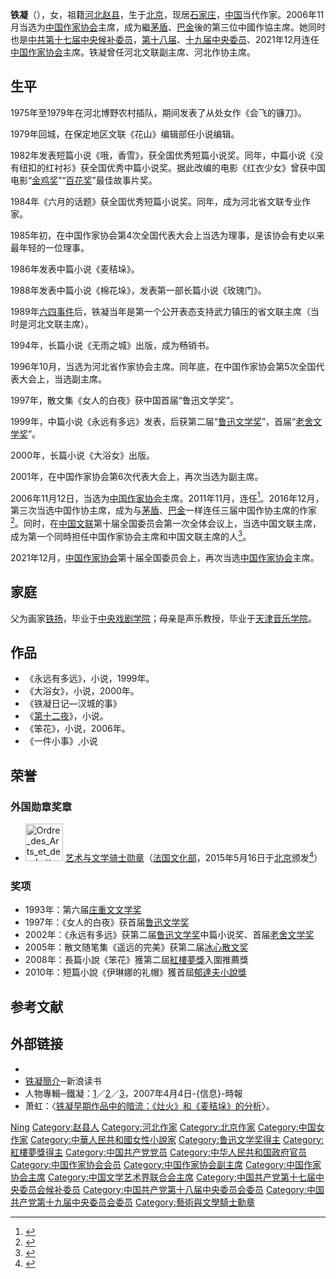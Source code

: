 {{Infobox writer
| 原文名称 = | 日文假名 = | 罗马拼音 = 
| 图像     = 00 Tie Ning 20171111 120324 (cropped).jpg
| 图像大小 = 225px
| 图像说明 = 
| 姓名     = 铁凝
| 字       = 
| 号       = 
| 笔名     = 
| 原名     = 
| 出生     = {{Birth year and age|1957}} 
| 出生地点 = {{PRC}}[[北京市|北京市]]
| 逝世     = <!--卒年在前生年在后{{death date and age|YYYY|MM|DD|YYYY|MM|DD}}或{{Death year and age| }}-->
| 逝世地点 = 
| 居处     = {{PRC}}[[河北省|河北省]][[石家庄市|石家庄市]]
| 职业     = [[作家|作家]]
| 国籍     = {{PRC}}
| 种族     = [[汉族|汉族]]
| 公民权   = {{PRC}}
| 教育程度 = [[高中|高中]]
| 母校     = 保定第十一中学高中
| 创作时期 = 1975年至今
| 体裁     = [[小说|小说]]、[[散文|散文]]
| 主题     = [[爱情|爱情]]
| 文学运动 = 
| 代表作   = 《大浴女》
| 配偶     =  <!--{{marriage|姓名|结婚年|离婚年}} -->
| 伴侣     = 
| 子女     = 
| 父母     = 父：铁扬
| 亲属     = 
| 受影响于 = 
| 施影响于 = 
| 奖项     = {{Awards|award=[[庄重文文学奖|庄重文文学奖]] |year=1993年 |title= }}{{Awards|award=[[鲁迅文学奖|鲁迅文学奖]] |year=1997年 |title= }}{{Awards|award=[[老舍文学奖|老舍文学奖]] |year=2002年 |title= }}{{Awards|award=[[冰心散文奖|冰心散文奖]] |year=2005年 |title= }}
| 官方网   = <!--  {{URL|website}} -->
| 签名     =  <!--不需要加[[file:|128px]] -->
}}
'''铁凝'''（{{bd|1957年|9月}}），女，祖籍[[河北省|河北]][[赵县|赵县]]，生于[[北京市|北京]]，现居[[石家庄市|石家庄]]，[[中华人民共和国|中国]]当代作家。2006年11月当选为[[中国作家协会|中国作家协会]]主席，成为繼[[茅盾|茅盾]]、[[巴金|巴金]]後的第三位中國作協主席。她同时也是[[中国共产党第十七届中央委员会候补委员列表|中共第十七届中央候补委员]]，[[中国共产党第十八届中央委员会委员列表|第十八届]]、[[中国共产党第十九届中央委员会委员列表|十九届中央委员]]、2021年12月连任[[中国作家协会|中国作家协会]]主席。铁凝曾任河北文联副主席、河北作协主席。

== 生平 ==
1975年至1979年在河北博野农村插队，期间发表了从处女作《会飞的镰刀》。

1979年回城，在保定地区文联《花山》编辑部任小说编辑。

1982年发表短篇小说《哦，香雪》，获全国优秀短篇小说奖。同年，中篇小说《没有纽扣的红衬衫》获全国优秀中篇小说奖。据此改编的电影《红衣少女》曾获中国电影“[[金鸡奖|金鸡奖]]”“[[百花奖|百花奖]]”最佳故事片奖。

1984年《六月的话题》获全国优秀短篇小说奖。同年，成为河北省文联专业作家。

1985年初，在中国作家协会第4次全国代表大会上当选为理事，是该协会有史以来最年轻的一位理事。 

1986年发表中篇小说《麦秸垛》。

1988年发表中篇小说《棉花垛》，发表第一部长篇小说《玫瑰门》。

1989年[[六四事件|六四事件]]后，铁凝当年是第一个公开表态支持武力镇压的省文联主席（当时是河北文联主席）。

1994年，长篇小说《无雨之城》出版，成为畅销书。

1996年10月，当选为河北省作家协会主席。同年底，在中国作家协会第5次全国代表大会上，当选副主席。

1997年，散文集《女人的白夜》获中国首届“鲁迅文学奖”。

1999年，中篇小说《永远有多远》发表，后获第二届“[[鲁迅文学奖|鲁迅文学奖]]”，首届“[[老舍文学奖|老舍文学奖]]”。

2000年，长篇小说《大浴女》出版。

2001年，在中国作家协会第6次代表大会上，再次当选为副主席。

2006年11月12日，当选为[[中国作家协会|中国作家协会]]主席。2011年11月，连任<ref>{{Cite web|url=http://www.booknn.com/news/201210/11/zx_in_16.html|title=铁凝连任中国作协主席 莫言王安忆等当选副主席|date=2012-10-11|publisher=书汇网|archiveurl=https://archive.today/20130628201154/http://www.booknn.com/news/201210/11/zx_in_16.html#|archivedate=2013-06-28|deadurl=yes|access-date=2013-05-06}}</ref>。2016年12月，第三次当选中国作协主席，成为与[[茅盾|茅盾]]、[[巴金|巴金]]一样连任三届中国作协主席的作家<ref>{{cite web|url=https://www.thepaper.cn/newsDetail_forward_1572959|title=铁凝第三次当选中国作协主席，贾平凹首次当选副主席|accessdate=2016-12-05|publisher=澎湃新闻}}</ref>。同时，在[[中国文学艺术界联合会|中国文联]]第十届全国委员会第一次全体会议上，当选中国文联主席，成为第一个同時担任中国作家协会主席和中国文联主席的人<ref>{{cite web|url=https://www.thepaper.cn/newsDetail_forward_1573326|title=铁凝当选中国文联主席，冯巩李雪健濮存昕等22人当选副主席|accessdate=2016-12-05|publisher=澎湃新闻}}</ref>。

2021年12月，[[中国作家协会|中国作家协会]]第十届全国委员会上，再次当选[[中国作家协会|中国作家协会]]主席。

== 家庭 ==
父为画家[[铁扬|铁扬]]，毕业于[[中央戏剧学院|中央戏剧学院]]；母亲是声乐教授，毕业于[[天津音乐学院|天津音乐学院]]。

== 作品 ==
* 《永远有多远》，小说，1999年。
* 《大浴女》，小说，2000年。
* 《铁凝日记—汉城的事》
* 《[[第十二夜|第十二夜]]》，小说。
* 《笨花》，小说，2006年。
* 《一件小事》,小说

== 荣誉 ==
===外国勋章奖章===
* [[File:Ordre_des_Arts_et_des_Lettres_Chevalier_ribbon.svg|60px]] [[艺术与文学勋章|艺术与文学骑士勋章]]（[[法国文化部|法国文化部]]，2015年5月16日于[[北京|北京]]颁发<ref>{{cite news |author=李晓晨 |url=http://www.chinawriter.com.cn/news/2015/2015-05-17/242526.html |title=铁凝获法国文学艺术骑士勋章 |publisher=中国作家网 |date=2015-05-17 |accessdate=2022-01-19 }}</ref>）

===奖项===
*1993年：第六届[[庄重文文学奖|庄重文文学奖]]
*1997年：《女人的白夜》获首届[[鲁迅文学奖|鲁迅文学奖]]
*2002年：《永远有多远》获第二届[[鲁迅文学奖|鲁迅文学奖]]中篇小说奖、首届[[老舍文学奖|老舍文学奖]]
*2005年：散文随笔集《遥远的完美》获第二届[[冰心散文奖|冰心散文奖]]
*2008年：長篇小說《笨花》獲第二屆[[紅樓夢獎|紅樓夢獎]]入圍推薦獎
*2010年：短篇小說《伊琳娜的礼帽》獲首屆[[郁達夫小說獎|郁達夫小說獎]]

== 参考文献 ==
{{Reflist}}

== 外部链接 ==
* {{Sinablog|tiening}}
* [http://book.sina.com.cn/people/tiening/ 铁凝簡介]─新浪读书
*人物專輯─鐵凝：[https://web.archive.org/web/20150512142809/http://informationtimes.dayoo.com/html/2007-04/04/content_24184720.htm 1]／[https://web.archive.org/web/20150512153613/http://informationtimes.dayoo.com/html/2007-04/04/content_24184719.htm 2]／[https://web.archive.org/web/20150512141401/http://informationtimes.dayoo.com/html/2007-04/04/content_24184718.htm 3]，2007年4月4日-{信息}-時報
* 萧虹：〈[http://www.nssd.org/articles/article_read.aspx?id=27577127 铁凝早期作品中的暗流：《灶火》和《麦秸垛》的分析]〉。

{{start box}}
{{s-off|prc}}
{{s-before|[[孙家正|孙家正]]}}
{{s-title|[[中国文学艺术界联合会|中国文学艺术界联合会]]主席|2016年12月—}}
{{s-inc|rows=2}}
{{s-before|[[巴金|巴金]]}}
{{s-title|[[中国作家协会|中国作家协会]]主席|2006年11月—}}
{{end box}}

{{紅樓夢獎|第二屆}}
{{庄重文文学奖}}
{{Navboxes 
| title  = 铁凝在[[中国作家协会|中国作家协会]]的职务
| list1  =
{{中国作家协会第四届理事会}}
{{中国作家协会第五届全国委员会}}
{{中国作家协会第六届全国委员会}}
{{中国作家协会第七届全国委员会}}
{{中国作家协会第八届全国委员会}}
{{中国作家协会第九届全国委员会}}
{{中国作家协会第十届全国委员会}}
}}
{{Navboxes 
| title  = 铁凝在[[中国文学艺术界联合会|中国文学艺术界联合会]]的职务
| list1  =
{{中国文学艺术界联合会第十届全国委员会}}
{{中国文学艺术界联合会第十一届全国委员会}}
}}

{{Authority control}}
{{DEFAULTSORT:Tie Ning}}
[[Category:鐵姓|Ning]]
[[Category:赵县人|Category:赵县人]]
[[Category:河北作家|Category:河北作家]]
[[Category:北京作家|Category:北京作家]]
[[Category:中国女作家|Category:中国女作家]]
[[Category:中華人民共和國女性小說家|Category:中華人民共和國女性小說家]]
[[Category:鲁迅文学奖得主|Category:鲁迅文学奖得主]]
[[Category:紅樓夢獎得主|Category:紅樓夢獎得主]]
[[Category:中国共产党党员|Category:中国共产党党员]]
[[Category:中华人民共和国政府官员|Category:中华人民共和国政府官员]]
[[Category:中国作家协会会员|Category:中国作家协会会员]]
[[Category:中国作家协会副主席|Category:中国作家协会副主席]]
[[Category:中国作家协会主席|Category:中国作家协会主席]]
[[Category:中国文学艺术界联合会主席|Category:中国文学艺术界联合会主席]]
[[Category:中国共产党第十七届中央委员会候补委员|Category:中国共产党第十七届中央委员会候补委员]]
[[Category:中国共产党第十八届中央委员会委员|Category:中国共产党第十八届中央委员会委员]]
[[Category:中国共产党第十九届中央委员会委员|Category:中国共产党第十九届中央委员会委员]]
[[Category:藝術與文學騎士勳章|Category:藝術與文學騎士勳章]]
